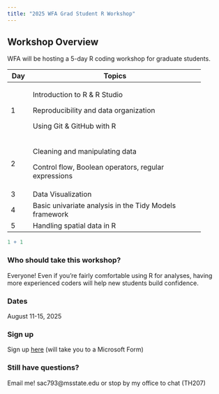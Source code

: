 ```yaml
---
title: "2025 WFA Grad Student R Workshop"
---
```


## Workshop Overview

WFA will be hosting a 5-day R coding workshop for graduate students.

+-----+--------------------------------------------------------+
| Day | Topics                                                 |
+=====+========================================================+
| 1   | Introduction to R & R Studio                           |
|     |                                                        |
|     | Reproducibility and data organization                  |
|     |                                                        |
|     | Using Git & GitHub with R                              |
+-----+--------------------------------------------------------+
| 2   | Cleaning and manipulating data                         |
|     |                                                        |
|     | Control flow, Boolean operators, regular expressions   |
+-----+--------------------------------------------------------+
| 3   | Data Visualization                                     |
+-----+--------------------------------------------------------+
| 4   | Basic univariate analysis in the Tidy Models framework |
+-----+--------------------------------------------------------+
| 5   | Handling spatial data in R                             |
+-----+--------------------------------------------------------+

```r
1 + 1
```

### Who should take this workshop?

Everyone! Even if you're fairly comfortable using R for analyses, having more experienced coders will help new students build confidence.

### Dates

August 11-15, 2025

### Sign up

Sign up [here](https://forms.office.com/r/fhW8TU3CpA) (will take you to a Microsoft Form)

### Still have questions?

Email me! sac793\@msstate.edu or stop by my office to chat (TH207)
